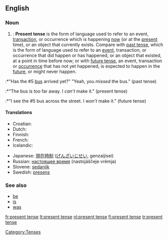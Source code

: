 ==English==

===Noun===
{{en-noun|sg=[[present]] [[tense]]}}

# {{grammar}}: '''Present tense''' is the form of language used to refer to an event, [[transaction]], or occurrence which is happening [[now]] (or at the [[present]] time), or an object that currently exists. Compare with [[past tense]], which is the form of language used to refer to an [[event]], transaction, or occurrence that did happen or has happened, or an object that existed, at a point in time before now; or with [[future tense]], an event, transaction or [[occurrence]] that has not yet happened, is expected to happen in the [[future]], or might never happen.
:*"Has the #5 [[bus]] arrived yet?" "Yeah, you ''missed'' the bus." (past tense)
:*"The bus is too far away. I ''can’t'' make it." (present tense)
:*"I see the #5 bus across the street. I ''won’t'' make it." (future tense)

====Translations====
{{top}}
* Croatian: {{t-|hr|prezent|m}}
* Dutch: {{t+|nl|tegenwoordige tijd|m}}
* Finnish: {{t+|fi|preesens}}
* French: {{t+|fr|présent}}
* Icelandic: {{t+|is|nútíð|f}}
{{mid}}
* Japanese: [[現在時制]] ([[げんざいじせい]], genzaijisei)
* Russian: [[настоящее время]] (nastojáščeje vrémja) {{n}}
* Slovene: [[sedanjik]] {{m}}
* Swedish: [[presens]]
{{bottom}}

===See also===
*[[be]]
*[[is]]
*[[was]]

[[Category:Tenses]]

[[fr:present tense]]
[[lt:present tense]]
[[nl:present tense]]
[[fi:present tense]]
[[tr:present tense]]
